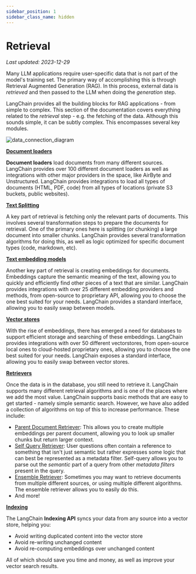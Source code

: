 ```yaml
---
sidebar_position: 1
sidebar_class_name: hidden
---
```


# Retrieval
*Last updated: 2023-12-29*

Many LLM applications require user-specific data that is not part of the model's training set.
The primary way of accomplishing this is through Retrieval Augmented Generation (RAG).
In this process, external data is *retrieved* and then passed to the LLM when doing the *generation* step.

LangChain provides all the building blocks for RAG applications - from simple to complex.
This section of the documentation covers everything related to the *retrieval* step - e.g. the fetching of the data.
Although this sounds simple, it can be subtly complex.
This encompasses several key modules.

![data_connection_diagram](/img/data_connection.jpg)

**[Document loaders](/docs/modules/data_connection/document_loaders/)**

**Document loaders** load documents from many different sources.
LangChain provides over 100 different document loaders as well as integrations with other major providers in the space,
like AirByte and Unstructured.
LangChain provides integrations to load all types of documents (HTML, PDF, code) from all types of locations (private S3 buckets, public websites).

**[Text Splitting](/docs/modules/data_connection/document_transformers/)**

A key part of retrieval is fetching only the relevant parts of documents.
This involves several transformation steps to prepare the documents for retrieval.
One of the primary ones here is splitting (or chunking) a large document into smaller chunks.
LangChain provides several transformation algorithms for doing this, as well as logic optimized for specific document types (code, markdown, etc).

**[Text embedding models](/docs/modules/data_connection/text_embedding/)**

Another key part of retrieval is creating embeddings for documents.
Embeddings capture the semantic meaning of the text, allowing you to quickly and
efficiently find other pieces of a text that are similar.
LangChain provides integrations with over 25 different embedding providers and methods,
from open-source to proprietary API,
allowing you to choose the one best suited for your needs.
LangChain provides a standard interface, allowing you to easily swap between models.

**[Vector stores](/docs/modules/data_connection/vectorstores/)**

With the rise of embeddings, there has emerged a need for databases to support efficient storage and searching of these embeddings.
LangChain provides integrations with over 50 different vectorstores, from open-source local ones to cloud-hosted proprietary ones,
allowing you to choose the one best suited for your needs.
LangChain exposes a standard interface, allowing you to easily swap between vector stores.

**[Retrievers](/docs/modules/data_connection/retrievers/)**

Once the data is in the database, you still need to retrieve it.
LangChain supports many different retrieval algorithms and is one of the places where we add the most value.
LangChain supports basic methods that are easy to get started - namely simple semantic search.
However, we have also added a collection of algorithms on top of this to increase performance.
These include:

- [Parent Document Retriever](/docs/modules/data_connection/retrievers/parent_document_retriever): This allows you to create multiple embeddings per parent document, allowing you to look up smaller chunks but return larger context.
- [Self Query Retriever](/docs/modules/data_connection/retrievers/self_query): User questions often contain a reference to something that isn't just semantic but rather expresses some logic that can best be represented as a metadata filter. Self-query allows you to parse out the *semantic* part of a query from other *metadata filters* present in the query.
- [Ensemble Retriever](/docs/modules/data_connection/retrievers/ensemble): Sometimes you may want to retrieve documents from multiple different sources, or using multiple different algorithms. The ensemble retriever allows you to easily do this.
- And more!

**[Indexing](/docs/modules/data_connection/indexing)**

The LangChain **Indexing API** syncs your data from any source into a vector store,
helping you:

- Avoid writing duplicated content into the vector store
- Avoid re-writing unchanged content
- Avoid re-computing embeddings over unchanged content

All of which should save you time and money, as well as improve your vector search results.